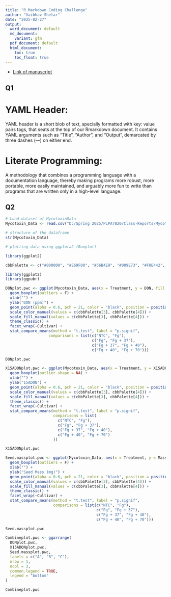 ```yaml
---
title: "R Markdown Coding Challenge"
author: "Vaibhav Shelar"
date: "2025-02-27"
output:
  word_document: default
  md_document:
    variant: gfm
  pdf_document: default
  html_document: 
    toc: true
    toc_float: true
---
```


- [Link of manuscript](https://doi.org/10.1094/PDIS-06-21-1253-RE)

## Q1
# YAML Header: 
YAML header is a short blob of text, specially formatted with key: 
value pairs tags, that seats at the top of our Rmarkdown document. It contains 
YAML arguments such as "Title", "Author", and "Output", demarcated by three 
dashes (---) on either end. 

# Literate Programming: 
A methodology that combines a programming language with
a documentation language, thereby making programs more robust, more portable, 
more easily maintained, and arguably more fun to write than programs that are 
written only in a high-level language.


## Q2

```r
# Load dataset of MycotoxinData
Mycotoxin_Data <- read.csv("D:/Spring 2025/PLPA7820/Class-Reports/MycotoxinData.csv", na.strings = "na")
```

```r
# structure of the dataframe
str(Mycotoxin_Data)
```

```r
# plotting data using ggplota2 (Boxplot)

library(ggplot2)

cbbPalette <- c("#000000", "#E69F00", "#56B4E9", "#009E73", "#F0E442", "#0072B2", "#D55E00", "#CC79A7")
```

```r
library(ggplot2)
library(ggpubr)
```


```r
DONplot.pwc <- ggplot(Mycotoxin_Data, aes(x = Treatment, y = DON, fill = Cultivar)) +
  geom_boxplot(outliers = F) + 
  xlab("") + 
  ylab("DON (ppm)") + 
  geom_point(alpha = 0.6, pch = 21, color = "black", position = position_jitterdodge()) +
  scale_color_manual(values = c(cbbPalette[3], cbbPalette[4])) +
  scale_fill_manual(values = c(cbbPalette[3], cbbPalette[4])) +
  theme_classic() +
  facet_wrap(~Cultivar) +
  stat_compare_means(method = "t.test", label = "p.signif", 
                   comparisons = list(c("NTC", "Fg"), 
                                      c("Fg", "Fg + 37"), 
                                      c("Fg + 37", "Fg + 40"), 
                                      c("Fg + 40", "Fg + 70")))

DONplot.pwc
```

```r
X15ADONplot.pwc <- ggplot(Mycotoxin_Data, aes(x = Treatment, y = X15ADON, fill = Cultivar)) +
  geom_boxplot(outlier.shape = NA) + 
  xlab("") + 
  ylab("15ADON") + 
  geom_point(alpha = 0.6, pch = 21, color = "black", position = position_jitterdodge()) +
  scale_color_manual(values = c(cbbPalette[3], cbbPalette[4])) +
  scale_fill_manual(values = c(cbbPalette[3], cbbPalette[4])) +
  theme_classic() +
  facet_wrap(~Cultivar) +
  stat_compare_means(method = "t.test", label = "p.signif", 
                     comparisons = list(
                       c("NTC", "Fg"), 
                       c("Fg", "Fg + 37"), 
                       c("Fg + 37", "Fg + 40"), 
                       c("Fg + 40", "Fg + 70")
                     ))  

X15ADONplot.pwc
```


```r
Seed.massplot.pwc <- ggplot(Mycotoxin_Data, aes(x = Treatment, y = MassperSeed_mg, fill = Cultivar)) +
  geom_boxplot(outliers = F) + 
  xlab("") + 
  ylab("Seed Mass (mg)") + 
  geom_point(alpha = 0.6, pch = 21, color = "black", position = position_jitterdodge()) +
  scale_color_manual(values = c(cbbPalette[3], cbbPalette[4])) +
  scale_fill_manual(values = c(cbbPalette[3], cbbPalette[4])) +
  theme_classic() +
  facet_wrap(~Cultivar) +
  stat_compare_means(method = "t.test", label = "p.signif", 
                     comparisons = list(c("NTC", "Fg"), 
                                        c("Fg", "Fg + 37"), 
                                        c("Fg + 37", "Fg + 40"), 
                                        c("Fg + 40", "Fg + 70")))

Seed.massplot.pwc
```

```r
Combineplot.pwc <- ggarrange(
  DONplot.pwc,
  X15ADONplot.pwc, 
  Seed.massplot.pwc, 
  labels = c("A", "B", "C"),
  nrow = 1,
  ncol = 3,
  common.legend = TRUE,
  legend = "bottom"
)

Combineplot.pwc
```

